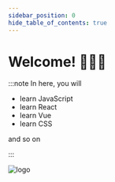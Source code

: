 ```yaml
---
sidebar_position: 0
hide_table_of_contents: true
---
```


# Welcome! 🎉🎉🎉

:::note In here, you will    

- learn JavaScript  
- learn React  
- learn Vue  
- learn CSS  

and so on  

:::

<div style={{
    textAlign: 'center'
}}>
  <img src="/logo/frontend wiki.gif" alt="logo" />
</div>


